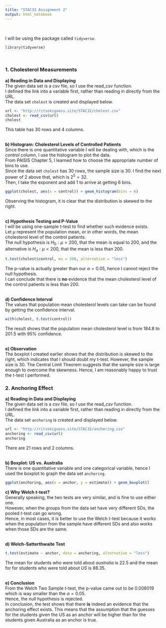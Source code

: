 ---
title: "STAC33 Assignment 2"
output: html_notebook
---
\

I will be using the package called `tidyverse`.
```{r, message=FALSE}
library(tidyverse)
```
\

### 1. Cholesterol Measurements  

**a) Reading in Data and Displaying**  
The given data set is a csv file, so I use the read_csv function.  
I defined the link into a variable first, rather than reading in directly from the URL.  
The data set `cholest` is created and displayed below.  
```{r}
url <- "http://ritsokiguess.site/STAC32/cholest.csv"
cholest <- read_csv(url)
cholest
```
This table has 30 rows and 4 columns.  
\

**b) Histogram: Cholesterol Levels of Controlled Patients**  
Since there is one quantitative variable I will be dealing with, which is the _control_ column, I use the histogram to plot the data.  
From PAISIS Chapter 5, I learned how to choose the appropriate number of bins to use.  
Since the data set `cholest` has 30 rows, the sample size is 30. I find the next power of 2 above that, which is $2^5 = 32$.  
Then, I take the exponent and add 1 to arrive at getting 6 bins.  
```{r}
ggplot(cholest, aes(x = control)) + geom_histogram(bins = 6)
```
Observing the histogram, it is clear that the distribution is skewed to the right.  
\

**c) Hypothesis Testing and P-Value**  
I will be using one-sample t-test to find whether such evidence exists.  
Let $\mu$ represent the population mean, or in other words, the mean cholesterol level of the control patients.  
The null hypothesis is $H_0 : \mu = 200$, that the mean is equal to 200, and the alternative is $H_a : \mu < 200$, that the mean is less than 200.  
```{r}
t.test(cholest$control, mu = 200, alternative = "less")
```
The p-value is actually greater than our $\alpha = 0.05$, hence I cannot reject the null hypothesis.  
I can conclude that there is **no** evidence that the mean cholesterol level of the control patients is less than 200.  
\

**d) Confidence Interval**  
The values that population mean cholesterol levels can take can be found by getting the confidence interval.  
```{r}
with(cholest, t.test(control))
```
The result shows that the population mean cholesterol level is from 184.8 to 201.5 with 95% confidence.  
\

**e) Observation**   
The boxplot I created earlier shows that the distribution is skewed to the right, which indicates that I should doubt my t-test. However, the sample size is 30. The Central Limit Theorem suggests that the sample size is large enough to overcome the skewness. Hence, I am reasonably happy to trust the t-test I performed.  

### 2. Anchoring Effect  

**a) Reading in Data and Displaying**  
The given data set is a csv file, so I use the read_csv function.  
I defined the link into a variable first, rather than reading in directly from the URL.  
The data set `anchoring` is created and displayed below.
```{r}
url <- "http://ritsokiguess.site/STAC32/anchoring.csv"
anchoring <- read_csv(url)
anchoring
```
There are 21 rows and 2 columns.  
\

**b) Boxplot: US vs. Australia**  
There is one quantitative variable and one categorical variable, hence I used the boxplot to graph the data set `anchoring`.
```{r}
ggplot(anchoring, aes(x = anchor, y = estimate)) + geom_boxplot()
```

**c) Why Welch _t_-test?**  
Generally speaking, the two tests are very similar, and is fine to use either one.  
However, when the groups from the data set have very different SDs, the pooled _t_-test can go wrong.  
Hence, in most cases, it is better to use the Welch _t_-test because it works when the population from the sample have different SDs and also works when those SDs are the same.  
\

**d) Welch-Satterthwaite Test**  

```{r}
t.test(estimate ~ anchor, data = anchoring, alternative = "less")
```
The mean for students who were told about _australia_ is 22.5 and the mean for for students who were told about _US_ is 88.35.  
\

**e) Conclusion**  
From the Welch Two Sample _t_-test, the p-value came out to be 0.006019 which is way smaller than the $\alpha = 0.05$.  
Hence, the null hypothesis is rejected.  
In conclusion, the test shows that there **is** indeed an evidence that the anchoring effect exists. This means that the assumption that the guesses for the students given the US as an anchor will be higher than for the students given Australia as an anchor is true.  
